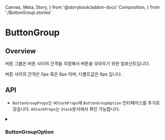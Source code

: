   Canvas,
  Meta,
  Story,
} from '@storybook/addon-docs'
  Composition,
} from './ButtonGroup.stories'

# ButtonGroup

## Overview

버튼 그룹은 버튼 사이의 간격을 지정해서 버튼을 모아두기 위한 컴포넌트입니다.

버튼 사이의 간격은 0px 혹은 6px 이며, 디폴트값은 6px 입니다.

<Canvas>
  <Story id="components-buttongroup--composition" />
</Canvas>

## API

- `ButtonGroupProps`는 `HStackProps`에 `ButtonGroupOption` 인터페이스를 추가로 갖습니다. `HStackProps`는 `Stack`문서에서 확인 가능합니다.

<details>
<summary><h3>ButtonGroupOption</h3></summary>

```ts
interface ButtonGroupOption {
  /**
   * Determines whether there is a 6px gap between the buttons.
   * @default true
   */
  hasSpacing?: boolean
}
```
</details>
